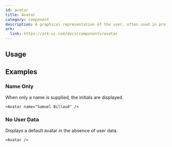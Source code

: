 ```yaml
---
id: avatar
title: Avatar
category: component
description: A graphical representation of the user, often used in profile sections.
ark:
  link: https://ark-ui.com/docs/components/avatar
---
```



## Usage

<ComponentPreview />

## Examples

### Name Only

When only a name is supplied, the initials are displayed.

```tsx live
<Avatar name="Samuel Billaud" />
```

### No User Data

Displays a default avatar in the absence of user data.

```tsx live
<Avatar />
```

